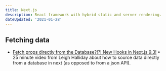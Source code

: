 ```yaml
---
title: Next.js
description: React framework with hybrid static and server rendering.
dateUpdated: '2021-01-28'
---
```


## Fetching data

- [Fetch props directly from the Database?!?! New Hooks in Next.js 9.3!](https://m.youtube.com/watch?v=QABkof8ygzI&feature=youtu.be) • 25 minute video from Leigh Halliday about how to source data directly from a database in next (as opposed to from a json API).
